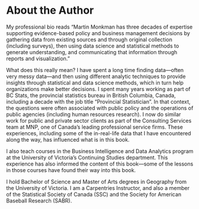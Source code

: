 # About the Author {-}

My professional bio reads "Martin Monkman has three decades of expertise supporting evidence-based policy and business management decisions by gathering data from existing sources and through original collection (including surveys), then using data science and statistical methods to generate understanding, and communicating that information through reports and visualization."

What does this really mean? I have spent a long time finding data—often very messy data—and then using different analytic techniques to provide insights through statistical and data science methods, which in turn help organizations make better decisions. I spent many years working as part of BC Stats, the provincial statistics bureau in British Columbia, Canada, including a decade with the job title "Provincial Statistician". In that context, the questions were often associated with public policy and the operations of public agencies (including human resources research). I now do similar work for public and private sector clients as part of the Consulting Services team at MNP, one of Canada's leading professional service firms. These experiences, including some of the in-real-life data that I have encountered along the way, has influenced what is in this book.

I also teach courses in the Business Intelligence and Data Analytics program at the University of Victoria's Continuing Studies department. This experience has also informed the content of this book—some of the lessons in those courses have found their way into this book. 

I hold Bachelor of Science and Master of Arts degrees in Geography from the University of Victoria. I am a Carpentries Instructor, and also a member of the Statistical Society of Canada (SSC) and the Society for American Baseball Research (SABR).



<!-- 
This file by Martin Monkman is licensed under a Creative Commons Attribution 4.0 International License. 
-->

